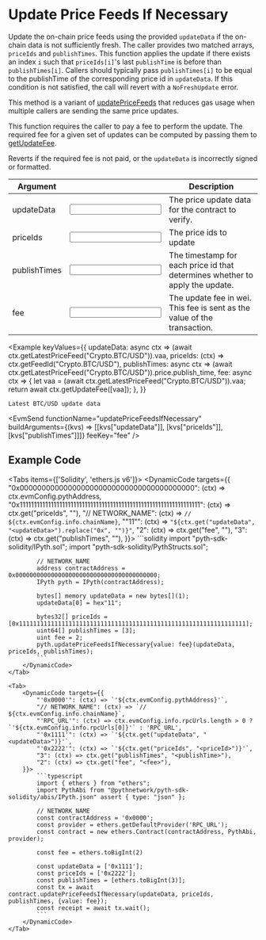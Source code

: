 
# Update Price Feeds If Necessary

Update the on-chain price feeds using the provided `updateData` if the on-chain data is not sufficiently fresh.
The caller provides two matched arrays, `priceIds` and `publishTimes`.
This function applies the update if there exists an index `i` such that `priceIds[i]`'s last `publishTime` is before than `publishTimes[i]`.
Callers should typically pass `publishTimes[i]` to be equal to the publishTime of the corresponding price id in `updateData`.
If this condition is not satisfied, the call will revert with a `NoFreshUpdate` error.

This method is a variant of [updatePriceFeeds](update-price-feeds) that reduces gas usage when multiple callers are sending the same price updates.

This function requires the caller to pay a fee to perform the update.
The required fee for a given set of updates can be computed by passing them to [getUpdateFee](get-update-fee).

Reverts if the required fee is not paid, or the `updateData` is incorrectly signed or formatted.

| Argument                                                   |                                                                     | Description                                                                                                                                                                                                      |
|------------------------------------------------------------|---------------------------------------------------------------------|------------------------------------------------------------------------------------------------------------------------------------------------------------------------------------------------------------------|
| <Arg required={true} type="hex[]">updateData</Arg>         | <Input id="updateData" format={InputFormats.ZeroX} />               | The price update data for the contract to verify.                                                                                                                                                                |
| <Arg required={true} type="bytes32[]">priceIds</Arg>       | <Input id="priceIds" format={InputFormats.ZeroX} />                 | The price ids to update                                                                                                                                                                                          |
| <Arg required={true} type="uint64[]">publishTimes</Arg>                | <Input id="publishTimes" format={InputFormats.BigInt} />                  | The timestamp for each price id that determines whether to apply the update.                                                                                                                                                               |
| <Arg required={true} type="wei">fee</Arg>                  | <Input id="fee" format={InputFormats.BigInt}/>                      | The update fee in wei. This fee is sent as the value of the transaction.                                                                                                                                         |

<Example
    keyValues={{
        updateData: async ctx => (await ctx.getLatestPriceFeed("Crypto.BTC/USD")).vaa,
        priceIds: (ctx) => ctx.getFeedId("Crypto.BTC/USD"),
        publishTimes: async ctx => (await ctx.getLatestPriceFeed("Crypto.BTC/USD")).price.publish_time,
        fee: async ctx => {
            let vaa = (await ctx.getLatestPriceFeed("Crypto.BTC/USD")).vaa;
            return await ctx.getUpdateFee([vaa]);
        },
    }}
>
    Latest BTC/USD update data
</Example>

<EvmSend
    functionName="updatePriceFeedsIfNecessary"
    buildArguments={(kvs) => [[kvs["updateData"]], [kvs["priceIds"]], [kvs["publishTimes"]]]}
    feeKey="fee"
/>

## Example Code

<Tabs items={['Solidity', 'ethers.js v6']}>
    <Tab>
        <DynamicCode targets={{
            "0x0000000000000000000000000000000000000000": (ctx) => ctx.evmConfig.pythAddress,
            "0x1111111111111111111111111111111111111111111111111111111111111111": (ctx) => ctx.get("priceIds", "<priceId>"),
            "// NETWORK_NAME": (ctx) => `// ${ctx.evmConfig.info.chainName}`,
            "\"11\"": (ctx) => `"${ctx.get("updateData", "<updateData>").replace("0x", "")}"`,
            "2": (ctx) => ctx.get("fee", "<fee>"),
            "3": (ctx) => ctx.get("publishTimes", "<publishTime>"),
        }}>
            ```solidity
            import "pyth-sdk-solidity/IPyth.sol";
            import "pyth-sdk-solidity/PythStructs.sol";

            // NETWORK_NAME
            address contractAddress = 0x0000000000000000000000000000000000000000;
            IPyth pyth = IPyth(contractAddress);

            bytes[] memory updateData = new bytes[](1);
            updateData[0] = hex"11";

            bytes32[] priceIds = [0x1111111111111111111111111111111111111111111111111111111111111111];
            uint64[] publishTimes = [3];
            uint fee = 2;
            pyth.updatePriceFeedsIfNecessary{value: fee}(updateData, priceIds, publishTimes);
            ```
        </DynamicCode>
    </Tab>

    <Tab>
        <DynamicCode targets={{
            "'0x0000'": (ctx) => `'${ctx.evmConfig.pythAddress}'`,
            "// NETWORK_NAME": (ctx) => `// ${ctx.evmConfig.info.chainName}`,
            "'RPC_URL'": (ctx) => ctx.evmConfig.info.rpcUrls.length > 0 ? `'${ctx.evmConfig.info.rpcUrls[0]}'` : 'RPC_URL',
            "'0x1111'": (ctx) => `'${ctx.get("updateData", "<updateData>")}'`,
            "'0x2222'": (ctx) => `'${ctx.get("priceIds", "<priceId>")}'`,
            "3": (ctx) => ctx.get("publishTimes", "<publishTime>"),
            "2": (ctx) => ctx.get("fee", "<fee>"),
        }}>
            ```typescript
            import { ethers } from "ethers";
            import PythAbi from "@pythnetwork/pyth-sdk-solidity/abis/IPyth.json" assert { type: "json" };

            // NETWORK_NAME
            const contractAddress = '0x0000';
            const provider = ethers.getDefaultProvider('RPC_URL');
            const contract = new ethers.Contract(contractAddress, PythAbi, provider);

            const fee = ethers.toBigInt(2)

            const updateData = ['0x1111'];
            const priceIds = ['0x2222'];
            const publishTimes = [ethers.toBigInt(3)];
            const tx = await contract.updatePriceFeedsIfNecessary(updateData, priceIds, publishTimes, {value: fee});
            const receipt = await tx.wait();
            ```
        </DynamicCode>
    </Tab>
</Tabs>
